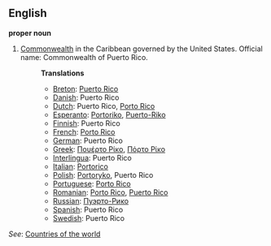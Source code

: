 ==English==

'''proper noun'''

# [[Commonwealth]] in the Caribbean governed by the United States. Official name: Commonwealth of Puerto Rico.
#:'''Translations'''
#:*[[Breton]]: [[Puerto Rico]]
#:*[[Danish]]: Puerto Rico
#:*[[Dutch]]: Puerto Rico, [[Porto Rico]]
#:*[[Esperanto]]: [[Portoriko]], [[Puerto-Riko]]
#:*[[Finnish]]: Puerto Rico
#:*[[French]]: [[Porto Rico]]
#:*[[German]]: Puerto Rico
#:*[[Greek]]: [[Πουέρτο Ρίκο]], [[Πόρτο Ρίκο]]
#:*[[Interlingua]]: Puerto Rico
#:*[[Italian]]: [[Portorico]]
#:*[[Polish]]: [[Portoryko]], Puerto Rico
#:*[[Portuguese]]: [[Porto Rico]]
#:*[[Romanian]]: [[Porto Rico]], [[Puerto Rico]]
#:*[[Russian]]: [[Пуэрто-Рико]]
#:*[[Spanish]]: Puerto Rico
#:*[[Swedish]]: Puerto Rico

''See'': [[Countries of the world]]